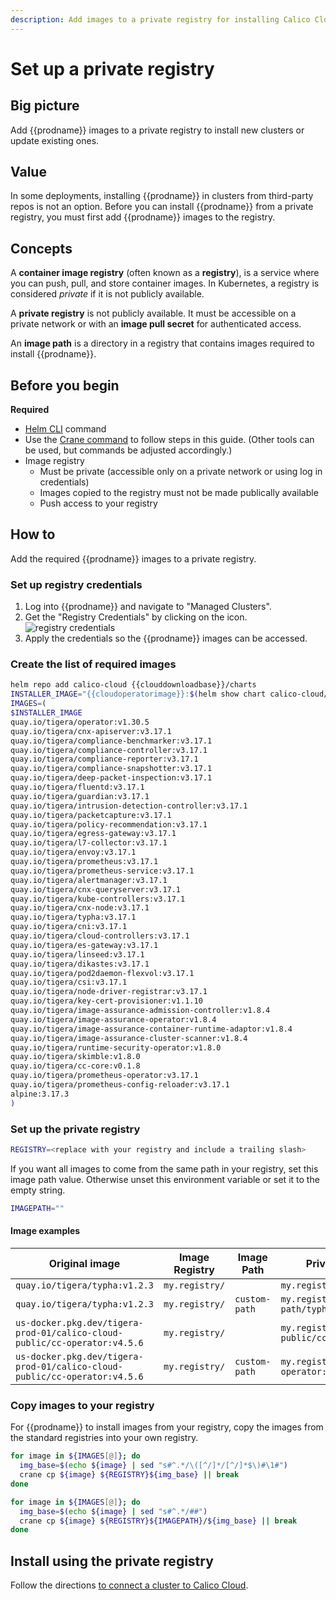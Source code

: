 ```yaml
---
description: Add images to a private registry for installing Calico Cloud on a cluster.
---
```


# Set up a private registry


## Big picture

Add {{prodname}} images to a private registry to install new clusters or update existing ones.

## Value

In some deployments, installing {{prodname}} in clusters from third-party repos is not an option. Before you can install {{prodname}} from a private registry, you must first add {{prodname}} images to the registry.

## Concepts

A **container image registry** (often known as a **registry**), is a service where you can push, pull, and store container images. In Kubernetes, a registry is considered _private_ if it is not publicly available.

A **private registry** is not publicly available. It must be accessible on a private network or with an **image pull secret** for authenticated access.

An **image path** is a directory in a registry that contains images required to install {{prodname}}.

## Before you begin

**Required**

- [Helm CLI](https://helm.sh/docs/intro/install/) command
- Use the [Crane command](https://github.com/google/go-containerregistry/blob/main/cmd/crane/README.md) to follow steps in this guide. (Other tools can be used, but commands be adjusted accordingly.)
- Image registry
  - Must be private (accessible only on a private network or using log in credentials)
  - Images copied to the registry must not be made publically available
  - Push access to your registry

## How to

Add the required {{prodname}} images to a private registry.

### Set up registry credentials

1. Log into {{prodname}} and navigate to "Managed Clusters".
1. Get the "Registry Credentials" by clicking on the icon. ![registry credentials](/img/calico-cloud/private-registry-icon.png)
1. Apply the credentials so the {{prodname}} images can be accessed.

### Create the list of required images

```bash
helm repo add calico-cloud {{clouddownloadbase}}/charts
INSTALLER_IMAGE="{{cloudoperatorimage}}:$(helm show chart calico-cloud/calico-cloud | grep version: | sed -e 's/version: *//' -e 's/+/-g/')"
IMAGES=(
$INSTALLER_IMAGE
quay.io/tigera/operator:v1.30.5
quay.io/tigera/cnx-apiserver:v3.17.1
quay.io/tigera/compliance-benchmarker:v3.17.1
quay.io/tigera/compliance-controller:v3.17.1
quay.io/tigera/compliance-reporter:v3.17.1
quay.io/tigera/compliance-snapshotter:v3.17.1
quay.io/tigera/deep-packet-inspection:v3.17.1
quay.io/tigera/fluentd:v3.17.1
quay.io/tigera/guardian:v3.17.1
quay.io/tigera/intrusion-detection-controller:v3.17.1
quay.io/tigera/packetcapture:v3.17.1
quay.io/tigera/policy-recommendation:v3.17.1
quay.io/tigera/egress-gateway:v3.17.1
quay.io/tigera/l7-collector:v3.17.1
quay.io/tigera/envoy:v3.17.1
quay.io/tigera/prometheus:v3.17.1
quay.io/tigera/prometheus-service:v3.17.1
quay.io/tigera/alertmanager:v3.17.1
quay.io/tigera/cnx-queryserver:v3.17.1
quay.io/tigera/kube-controllers:v3.17.1
quay.io/tigera/cnx-node:v3.17.1
quay.io/tigera/typha:v3.17.1
quay.io/tigera/cni:v3.17.1
quay.io/tigera/cloud-controllers:v3.17.1
quay.io/tigera/es-gateway:v3.17.1
quay.io/tigera/linseed:v3.17.1
quay.io/tigera/dikastes:v3.17.1
quay.io/tigera/pod2daemon-flexvol:v3.17.1
quay.io/tigera/csi:v3.17.1
quay.io/tigera/node-driver-registrar:v3.17.1
quay.io/tigera/key-cert-provisioner:v1.1.10
quay.io/tigera/image-assurance-admission-controller:v1.8.4
quay.io/tigera/image-assurance-operator:v1.8.4
quay.io/tigera/image-assurance-container-runtime-adaptor:v1.8.4
quay.io/tigera/image-assurance-cluster-scanner:v1.8.4
quay.io/tigera/runtime-security-operator:v1.8.0
quay.io/tigera/skimble:v1.8.0
quay.io/tigera/cc-core:v0.1.8
quay.io/tigera/prometheus-operator:v3.17.1
quay.io/tigera/prometheus-config-reloader:v3.17.1
alpine:3.17.3
)
```

### Set up the private registry

```bash
REGISTRY=<replace with your registry and include a trailing slash>
```

If you want all images to come from the same path in your registry, set this image path value. Otherwise unset this environment variable or set it to the empty string.

```bash
IMAGEPATH=""
```

#### Image examples

| Original image                                                            | Image Registry | Image Path    | Private registry image                               |
| ------------------------------------------------------------------------- | -------------- | ------------- | ---------------------------------------------------- |
| `quay.io/tigera/typha:v1.2.3`                                             | `my.registry/` |               | `my.registry/tigera/typha:v1.2.3`                    |
| `quay.io/tigera/typha:v1.2.3`                                             | `my.registry/` | `custom-path` | `my.registry/custom-path/typha:v1.2.3`               |
| `us-docker.pkg.dev/tigera-prod-01/calico-cloud-public/cc-operator:v4.5.6` | `my.registry/` |               | `my.registry/calico-cloud-public/cc-operator:v4.5.6` |
| `us-docker.pkg.dev/tigera-prod-01/calico-cloud-public/cc-operator:v4.5.6` | `my.registry/` | `custom-path` | `my.registry/custom-path/cc-operator:v4.5.6`         |

### Copy images to your registry

For {{prodname}} to install images from your registry, copy the images from the standard registries into your own registry.

<Tabs>
<TabItem label="Registry only" value="Registry only-0">

```bash
for image in ${IMAGES[@]}; do
  img_base=$(echo ${image} | sed "s#^.*/\([^/]*/[^/]*$\)#\1#")
  crane cp ${image} ${REGISTRY}${img_base} || break
done
```

</TabItem>
<TabItem label="Registry and ImagePath" value="Registry and ImagePath-1">

```bash
for image in ${IMAGES[@]}; do
  img_base=$(echo ${image} | sed "s#^.*/##")
  crane cp ${image} ${REGISTRY}${IMAGEPATH}/${img_base} || break
done
```

</TabItem>
</Tabs>

## Install using the private registry

Follow the directions [to connect a cluster to Calico Cloud](install-cluster.mdx).
